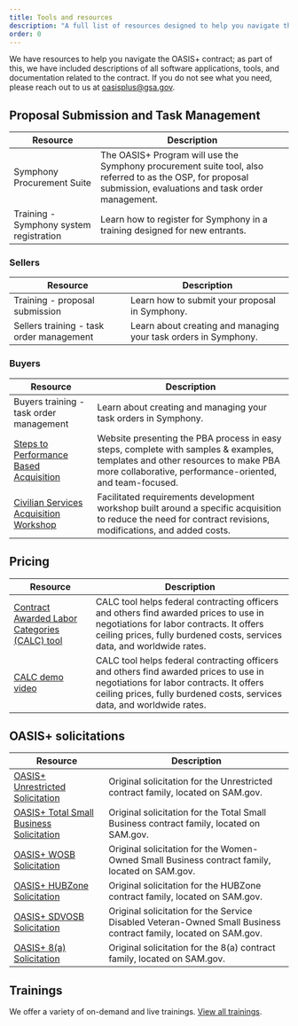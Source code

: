 ```yaml
---
title: Tools and resources
description: "A full list of resources designed to help you navigate the OASIS+ contract: explore software applications, tools, and documentation."
order: 0
---
```


We have resources to help you navigate the OASIS+ contract; as part of this, we have included descriptions of all software applications, tools, and documentation related to the contract. If you do not see what you need, please reach out to us at [oasisplus@gsa.gov](mailto:oasisplus@gsa.gov).

## Proposal Submission and Task Management
| Resource | Description |
| --------------------------| --------------------------|
| Symphony Procurement Suite | The OASIS+ Program will use the Symphony procurement suite tool, also referred to as the OSP, for proposal submission, evaluations and task order management. | 
| Training - Symphony system registration | Learn how to register for Symphony in a training designed for new entrants. | 

### Sellers
| Resource | Description |
| --------------------------| --------------------------|
| Training - proposal submission | Learn how to submit your proposal in Symphony. |
| Sellers training - task order management | Learn about creating and managing your task orders in Symphony. |

### Buyers
| Resource | Description |
| --------------------------| --------------------------|
| Buyers training - task order management | Learn about creating and managing your task orders in Symphony. |
| [Steps to Performance Based Acquisition](https://buy.gsa.gov/spba) | Website presenting the PBA process in easy steps, complete with samples & examples, templates and other resources to make PBA more collaborative, performance-oriented, and team-focused.|
| [Civilian Services Acquisition Workshop](https://www.gsa.gov/buy-through-us/products-and-services/professional-services/acquisition-support/civilian-services-acquisition-workshop-csaw?gsaredirect=csaw)| Facilitated requirements development workshop built around a specific acquisition to reduce the need for contract revisions, modifications, and added costs. |

## Pricing
| Resource | Description |
| --------------------------| --------------------------|
| [Contract Awarded Labor Categories (CALC) tool](https://buy.gsa.gov/pricing/) | CALC tool helps federal contracting officers and others find awarded prices to use in negotiations for labor contracts. It offers ceiling prices, fully burdened costs, services data, and worldwide rates. |
| [CALC demo video](https://www.youtube.com/watch?v=cWYiu-WIi44&t=72s)| CALC tool helps federal contracting officers and others find awarded prices to use in negotiations for labor contracts. It offers ceiling prices, fully burdened costs, services data, and worldwide rates.

## OASIS+ solicitations
| Resource | Description |
| --------------------------| --------------------------|
| [OASIS+ Unrestricted Solicitation](https://sam.gov/opp/a23f23153c9241f0bd7c2fad1c71acc3/view)| Original solicitation for the Unrestricted contract family, located on SAM.gov. |
| [OASIS+ Total Small Business Solicitation](https://sam.gov/opp/aee19cd68ef845188b7861bd18489bc6/view) | Original solicitation for the Total Small Business contract family, located on SAM.gov. |
| [OASIS+ WOSB Solicitation](https://sam.gov/opp/b20856d65d5c4facbb7036d90c1d3be2/view) | Original solicitation for the Women-Owned Small Business contract family, located on SAM.gov. |
| [OASIS+ HUBZone Solicitation](https://sam.gov/opp/3a6cb8b7d68245249826eb2e7b61a0fe/view) | Original solicitation for the HUBZone contract family, located on SAM.gov. |
| [OASIS+ SDVOSB Solicitation](https://sam.gov/opp/378353249833430bb896c6303ad1a8b5/view) | Original solicitation for the Service Disabled Veteran-Owned Small Business contract family, located on SAM.gov.|
| [OASIS+ 8(a) Solicitation ](https://sam.gov/opp/913a0a54ea514ab287322007108895ec/view) | Original solicitation for the 8(a) contract family, located on SAM.gov. |

## Trainings

We offer a variety of on-demand and live trainings. [View all trainings](/events/).